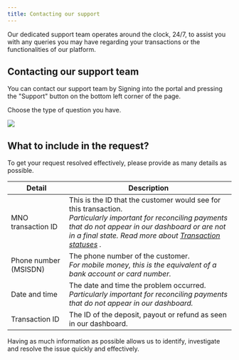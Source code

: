 ```yaml
---
title: Contacting our support
---
```


<Info>
Our dedicated support team operates around the clock, 24/7, to assist you with any queries you may have regarding your transactions or the functionalities of our platform.  
</Info>

## Contacting our support team

You can contact our support team by Signing into the portal and pressing the "Support" button on the bottom left corner of the page.

Choose the type of question you have.
<Frame>
    <img src="/images/dashboard/support_widget.png" />
</Frame>

## What to include in the request?
To get your request resolved effectively, please provide as many details as possible.

| Detail | Description |
|--------|-------------|
| MNO transaction ID | This is the ID that the customer would see for this transaction. <br /> *Particularly important for reconciling payments that do not appear in our dashboard or are not in a final state. Read more about [Transaction statuses](/dashboard/transactions/transaction_statuses) .*
| Phone number (MSISDN) | The phone number of the customer. <br /> *For mobile money, this is the equivalent of a bank account or card number.* |
| Date and time | The date and time the problem occurred. <br /> *Particularly important for reconciling payments that do not appear in our dashboard.* |
| Transaction ID | The ID of the deposit, payout or refund as seen in our dashboard. |

Having as much information as possible allows us to identify, investigate and resolve the issue quickly and effectively.